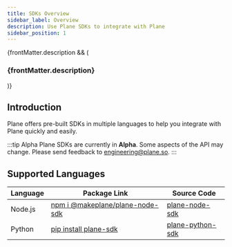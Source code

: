 ```yaml
---
title: SDKs Overview
sidebar_label: Overview
description: Use Plane SDKs to integrate with Plane
sidebar_position: 1
---
```


{frontMatter.description && (
	<h3 className="description">{frontMatter.description}</h3>
)}

## Introduction

Plane offers pre-built SDKs in multiple languages to help you integrate with Plane
quickly and easily.

:::tip Alpha
Plane SDKs are currently in **Alpha**. Some aspects of the API may change. Please send
feedback to engineering@plane.so.
:::

## Supported Languages

| Language | Package Link | Source Code |
|----------|-------------|-------------|
| Node.js  | [npm i @makeplane/plane-node-sdk](https://www.npmjs.com/package/@makeplane/plane-node-sdk) | [plane-node-sdk](https://github.com/makeplane/plane-node-sdk) |
| Python   | [pip install plane-sdk](https://pypi.org/project/plane-sdk/) | [plane-python-sdk](https://github.com/makeplane/plane-python-sdk) |
